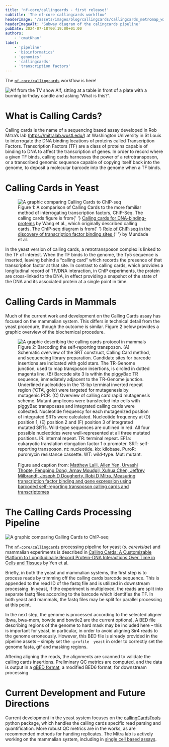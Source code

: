 ```yaml
---
title: 'nf-core/callingcards - first release!'
subtitle: 'The nf-core callingcards workflow'
headerImage: '/assets/images/blog/callingcards/callingcards_metromap_wide.png'
headerImageAlt: 'Subway diagram of the calingcards pipeline'
pubDate: 2024-07-18T00:19:00+01:00
authors:
    - 'cmatKhan'
label:
    - 'pipeline'
    - 'bioinformatics'
    - 'genomics'
    - 'callingcards'
    - 'transcription factors'
---
```





The [`nf-core/callingcards`][nf-core-callingcards-link] workflow is here!

<Image
    class="d-block m-auto"
    src={alf_gif}
    alt="Alf from the TV show Alf, sitting at a table in front of a plate with a burning birthday candle and asking 'What is this?'."
/>

# What is Calling Cards?

Calling cards is the name of a sequencing based assay developed in Rob Mitra’s
lab (https://mitralab.wustl.edu/) at Washington University in St Louis to interrogate
the DNA binding locations of proteins called Transcription Factors. Transcription
Factors (TF) are a class of proteins capable of binding to DNA to affect the
transcription of genes. In order to record
where a given TF binds, calling cards harnesses the power of a retrotransposon, or a
transcribed genomic sequence capable of copying itself back into the
genome, to deposit a molecular barcode into the genome when a TF binds.

# Calling Cards in Yeast

<figure>
    <Image class="d-block m-auto" src={callingcards_vs_chip} alt="A graphic comparing Calling Cards to ChIP-seq" />
    <figcaption>
        Figure 1: A comparison of Calling Cards to the more familiar method of interrogating transcription factors,
        ChIP-Seq. The calling cards figure is from{' '}
        <a href="http://www.genome.org/cgi/doi/10.1101/gr.6510207">Calling cards for DNA-binding-proteins</a> by Wang et
        al., which originally described calling cards. The ChIP-seq diagram is from{' '}
        <a href="https://doi.org/10.4161/15384101.2014.949201">
            Role of ChIP-seq in the discovery of transcription factor binding sites
        </a>{' '}
        by Mundade et al.
    </figcaption>
</figure>

In the yeast version of calling cards, a retrotransposon complex is linked to
the TF of interest. When the TF binds to the genome, the Ty5 sequence is inserted,
leaving behind a “calling card” which records the presence of that transcription factor
at that site. In contrast to calling cards, which provides a longitudinal
record of TF/DNA interaction, in ChIP experiments, the protein are cross-linked to the
DNA, in effect providing a snapshot of the state of the DNA and its associated protein
at a single point in time.

# Calling Cards in Mammals

Much of the current work and development on the Calling Cards assay has focused on the
mammalian system. This differs in technical detail from the yeast procedure, though the
outcome is similar. Figure 2 below provides a graphic overview of the biochemical
procedure.

<figure>
    <Image
        class="d-block m-auto"
        src={callingcards_mammals}
        alt="A graphic describing the calling cards protocol in mammals"
    />
    <figcaption>
        Figure 2: Barcoding the self-reporting transposon. (A) Schematic overview of the SRT construct, Calling Card
        method, and sequencing library preparation. Candidate sites for barcode insertions are indicated with gold
        stars. The TR-Genome junction, used to map transposon insertions, is circled in dotted magenta line. (B) Barcode
        site 3 is within the piggyBac TR sequence, immediately adjacent to the TR-Genome junction. Underlined
        nucleotides in the 13-bp terminal inverted repeat region (‘CTA’, gold) were targeted for mutagenesis by
        mutagenic PCR. (C) Overview of calling card rapid mutagenesis scheme. Mutant amplicons were transfected into
        cells with piggyBac transposase and integrated calling cards were collected. Nucleotide frequency for each
        mutagenized position of integrated SRTs were calculated. Nucleotide frequency at (D) position 1, (E) position 2
        and (F) position 3 of integrated mutated SRTs. Wild-type sequences are outlined in red. All four possible
        nucleotides were well-represented at all three mutated positions. IR: internal repeat. TR: terminal repeat.
        EF1a: eukaryotic translation elongation factor 1 α promoter. SRT: self-reporting transposon. nt: nucleotide. kb:
        kilobase. PuroR: puromycin resistance cassette. WT: wild-type. Mut: mutant.
        <br></br>Figure and caption from:
        <a href="https://doi.org/10.1093/nargab/lqac061">
            Matthew Lalli, Allen Yen, Urvashi Thopte, Fengping Dong, Arnav Moudgil, Xuhua Chen, Jeffrey Milbrandt,
            Joseph D Dougherty, Robi D Mitra, Measuring transcription factor binding and gene expression using barcoded
            self-reporting transposon calling cards and transcriptomes
        </a>
    </figcaption>
</figure>

# The Calling Cards Processing Pipeline

<Image class="d-block m-auto" src={callingcards_metro} alt="A graphic comparing Calling Cards to ChIP-seq" />

The [`nf-core/callingcards`][nf-core-callingcards-link] processing pipeline for yeast
(_s. cerevisiae_) and mammalian experiments is described in [Calling Cards: A Customizable
Platform to Longitudinally Record Protein-DNA Interactions Over Time in Cells and
Tissues][calling-cards-workflow-paper-link] by Yen et al.

Briefly, in both the yeast and mammalian systems, the first step is to process reads by
trimming off the calling cards barcode sequence. This is appended to the read ID of the
fastq file and is utilized in downstream processing. In yeast, if the experiment is
multiplexed, the reads are split into separate fastq files according to the barcode
which identifies the TF. In both yeast and mammals, the fastq files may be split
for parallel processing at this point.

In the next step, the genome is processed according to the selected aligner
(bwa, bwa-mem, bowtie and bowtie2 are the current options). A BED file
describing regions of the genome to hard mask may be included here – this is important
for yeast, in particular, in order to avoid aligning Sir4 reads to the genome
erroneously. However, this BED file is already provided in the pipeline
assets – simply set the `-profile  yeast` in order to correctly set the genome
fasta, gtf and masking regions.

Aftering aligning the reads, the alignments are scanned to validate the calling cards
insertions. Preliminary QC metrics are computed, and the data is output in a
[qBED format][qbed-paper-link], a modified BED6 format, for downstream processing.

# Current Development and Future Directions

Current development in the yeast system focuses on the [callingCardsTools][callingcardstools-github-link] python
package, which handles the calling cards specific read parsing and quantification.
More robust QC metrics are in the works, as are recommended methods for handing
replicates. The Mitra lab is actively working on the mammalian system, including in
[single cell based assays][callingcards-single-cell-paper-link].

[nf-core-callingcards-link]: https://nf-co.re/callingcards
[calling-cards-workflow-paper-link]: https://doi.org/10.1002/cpz1.883
[qbed-paper-link]: https://pubmed.ncbi.nlm.nih.gov/32941613/
[callingcardstools-github-link]: https://github.com/cmatKhan/callingCardsTools
[callingcards-single-cell-paper-link]: https://pubmed.ncbi.nlm.nih.gov/32710817/
